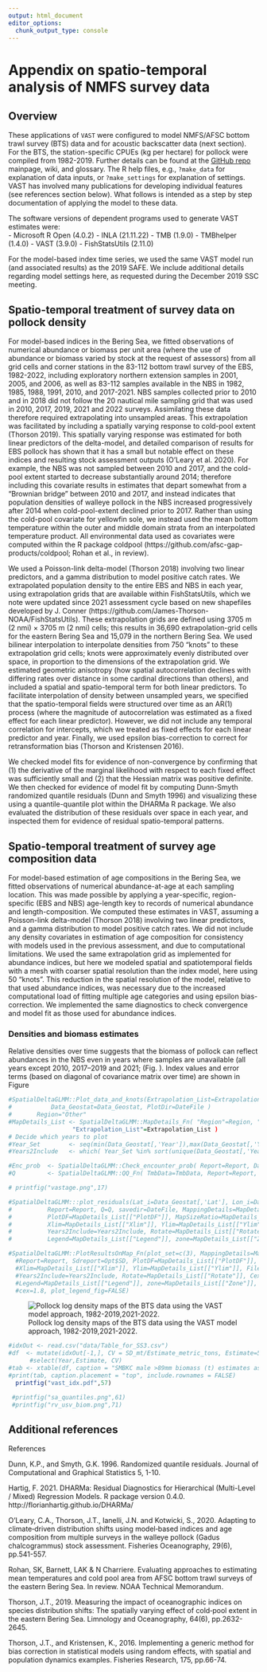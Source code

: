 ```yaml
---
output: html_document
editor_options: 
  chunk_output_type: console
---
```

# Appendix on spatio-temporal analysis of NMFS survey data

## Overview

These applications of `VAST` were configured to model 
NMFS/AFSC bottom trawl survey (BTS) data and for acoustic backscatter data (next section).
For the BTS, the station-specific CPUEs
(kg per hectare) for pollock were compiled from 1982-2019. Further details can
be found at the [GitHub repo](https://github.com/james- thorson/VAST/#description) 
mainpage, wiki, and glossary.  The R help files,
e.g., `?make_data` for explanation of data inputs, or `?make_settings` for
explanation of settings. VAST has involved many publications for developing
individual features (see references section below). What follows is intended
as a step by step documentation of applying the model to these data.

The software versions of dependent programs used to generate VAST estimates were:   
  - Microsoft R Open (4.0.2)
  - INLA (21.11.22)
  - TMB (1.9.0)
  - TMBhelper (1.4.0) 
  - VAST (3.9.0)
  - FishStatsUtils (2.11.0) 

For the model-based index time series, we used the same VAST model run (and associated results)
as the 2019 SAFE. We include additional details regarding model settings here, as requested
during the December 2019 SSC meeting.

## Spatio-temporal treatment of survey data on pollock density

For model-based indices in the Bering Sea, we fitted observations of numerical abundance or biomass
per unit area (where the use of abundance or biomass varied by stock at the request of assessors)
from all grid cells and corner stations in the 83-112 bottom trawl survey of the EBS, 1982-2022,
including exploratory northern extension samples in 2001, 2005, and 2006, as well as 83-112 samples
available in the NBS in 1982, 1985, 1988, 1991, 2010, and 2017-2021. NBS samples collected prior to
2010 and in 2018 did not follow the 20 nautical mile sampling grid that was used in 2010, 2017,
2019, 2021 and 2022 surveys. Assimilating these data therefore required extrapolating into
unsampled areas. This extrapolation was facilitated by including a spatially varying response to
cold-pool extent (Thorson 2019). This spatially varying response was estimated for both linear
predictors of the delta-model, and detailed comparison of results for EBS pollock has shown that it
has a small but notable effect on these indices and resulting stock assessment outputs (O’Leary et
al. 2020). For example, the NBS was not sampled between 2010 and 2017, and the cold-pool extent
started to decrease substantially around 2014; therefore including this covariate results in
estimates that depart somewhat from a “Brownian bridge” between 2010 and 2017, and instead
indicates that population densities of walleye pollock in the NBS increased progressively after
2014 when cold-pool-extent declined prior to 2017. Rather than using the cold-pool covariate for
yellowfin sole, we instead used the mean bottom temperature within the outer and middle domain
strata from an interpolated temperature product. All environmental data used as covariates were
computed within the R package coldpool (https://github.com/afsc-gap-products/coldpool; Rohan et
al., in review). 

We used a Poisson-link delta-model (Thorson 2018) involving two linear predictors, and a gamma
distribution to model positive catch rates. We extrapolated population density to the entire EBS
and NBS in each year, using extrapolation grids that are available within FishStatsUtils, which we
note were updated since 2021 assessment cycle based on new shapefiles developed by J. Conner
(https://github.com/James-Thorson-NOAA/FishStatsUtils). These extrapolation grids are defined using
3705 m (2 nmi) × 3705 m (2 nmi) cells; this results in 36,690 extrapolation-grid cells for the
eastern Bering Sea and 15,079 in the northern Bering Sea. We used bilinear interpolation to
interpolate densities from 750 “knots” to these extrapolation grid cells; knots were approximately
evenly distributed over space, in proportion to the dimensions of the extrapolation grid. We
estimated geometric anisotropy (how spatial autocorrelation declines with differing rates over
distance in some cardinal directions than others), and included a spatial and spatio-temporal term
for both linear predictors. To facilitate interpolation of density between unsampled years, we
specified that the spatio-temporal fields were structured over time as an AR(1) process (where the
magnitude of autocorrelation was estimated as a fixed effect for each linear predictor). However,
we did not include any temporal correlation for intercepts, which we treated as fixed effects for
each linear predictor and year. Finally, we used epsilon bias-correction to correct for
retransformation bias (Thorson and Kristensen 2016). 

We checked model fits for evidence of non-convergence by confirming that (1) the derivative of the
marginal likelihood with respect to each fixed effect was sufficiently small and (2) that the
Hessian matrix was positive definite.  We then checked for evidence of model fit by computing
Dunn-Smyth randomized quantile residuals (Dunn and Smyth 1996) and visualizing these using a
quantile-quantile plot within the DHARMa R package.  We also evaluated the distribution of these
residuals over space in each year, and inspected them for evidence of residual spatio-temporal
patterns.  

## Spatio-temporal treatment of survey age composition data

For model-based estimation of age
   compositions in the Bering Sea, we fitted observations of numerical abundance-at-age at each
   sampling location. This was made possible by applying a year-specific, region-specific (EBS and
   NBS) age-length key to records of numerical abundance and length-composition. We computed these
   estimates in VAST, assuming a Poisson-link delta-model (Thorson 2018) involving two linear
   predictors, and a gamma distribution to model positive catch rates. We did not include any
   density covariates in estimation of age composition for consistency with models used in the
   previous assessment, and due to computational limitations. We used the same extrapolation grid
   as implemented for abundance indices, but here we modeled spatial and spatiotemporal fields with
   a mesh with coarser spatial resolution than the index model, here using 50 “knots”. This
   reduction in the spatial resolution of the model, relative to that used abundance indices, was
   necessary due to the increased computational load of fitting multiple age categories and using
   epsilon bias-correction. We implemented the same diagnostics to check convergence and model fit
   as those used for abundance indices.  



<!--  
## Diagnostic plots from BTS work
### Encounter-probability component
One can check to ensure that observed encounter frequencies for either low or high
probability samples are within the 95% predictive interval for predicted
encounter probability (Fig. \ref{fig:encounter}. 
Diagnostics for positive-catch-rate component were evaluated using a standard Q-Q plot. 
Qualitatively, the fits to pollock data are reasonable (Figures \ref{fig:eq1} and \ref{fig:qq2}).

### Pearson residuals
Spatially the residual pattern can be evaluated over time. Results for pollock data shows that consistent positive or negative 
residuals accross or within years is limited for the encounter probability component of the model and 
for the positive catch rate component (Figures \ref{fig:pearson1} and \ref{fig:pearson2}, respectively).

-->
### Densities and biomass estimates

Relative densities over time suggests that the biomass of pollock can reflect
abundances in the NBS even in years where samples are unavailable (all years
except 2010, 2017--2019 and 2021; (Fig. \ref{fig:density}). Index values and error terms
(based on diagonal of covariance matrix over time) are shown in Figure \ref{fig:vast_idx}

<!-- 
## Extending VAST to create estimates from acoustic backscatter data

In 2020 we presented an initial spatio-temporal model to the acoustic backscatter data
collected to half meter from the seafloor from RV Oscar Dyson
(1994-2018) and the USV in 2020 following the same extrapolation area as for the BTS analyses.
We anticipate updating this for application as an alternative to the standard acoustic survey
in 2022.
 -->

 ```r
#SpatialDeltaGLMM::Plot_data_and_knots(Extrapolation_List=Extrapolation_List, Spatial_List=Spatial_List, 
#           Data_Geostat=Data_Geostat, PlotDir=DateFile )
#       Region="Other"
#MapDetails_List <- SpatialDeltaGLMM::MapDetails_Fn( "Region"=Region, "NN_Extrap"=Spatial_List$PolygonList$NN_Extrap, 
                   "Extrapolation_List"=Extrapolation_List )
# Decide which years to plot
#Year_Set        <- seq(min(Data_Geostat[,'Year']),max(Data_Geostat[,'Year']))
#Years2Include   <- which( Year_Set %in% sort(unique(Data_Geostat[,'Year'])))
```

```r
#Enc_prob  <- SpatialDeltaGLMM::Check_encounter_prob( Report=Report, Data_Geostat=Data_Geostat, DirName=DateFile)
#Q         <- SpatialDeltaGLMM::QQ_Fn( TmbData=TmbData, Report=Report, FileName_PP=paste0(DateFile,"Posterior_Predictive.jpg"), FileName_Phist=paste0(DateFile,"Posterior_Predictive-Histogram.jpg"), FileName_QQ=paste0(DateFile,"Q-Q_plot.jpg"), FileName_Qhist=paste0(DateFile,"Q-Q_hist.jpg")) 
```

<!-- ![ Observed encounter rates and predicted probabilities for pollock in the combined survey area. \label{fig:encounter}](figs/Diag--Encounter_prob.png) -->


<!-- ![ Plot indicating distribution of quantiles for "positive catch rate" component. \label{fig:eq1}](figs/Q-Q_hist.jpg) -->

```r
# printfig("vastage.png",17)
```

<!-- ![ Quantile-quantile plot of residuals for "positive catch rate" component. \label{fig:qq2}](figs/Q-Q_plot.jpg) -->


```r
#SpatialDeltaGLMM:::plot_residuals(Lat_i=Data_Geostat[,'Lat'], Lon_i=Data_Geostat[,'Lon'], TmbData=TmbData, 
#          Report=Report, Q=Q, savedir=DateFile, MappingDetails=MapDetails_List[["MappingDetails"]], 
#          PlotDF=MapDetails_List[["PlotDF"]], MapSizeRatio=MapDetails_List[["MapSizeRatio"]], 
#          Xlim=MapDetails_List[["Xlim"]], Ylim=MapDetails_List[["Ylim"]], FileName=DateFile, Year_Set=Year_Set, 
#          Years2Include=Years2Include, Rotate=MapDetails_List[["Rotate"]], Cex=MapDetails_List[["Cex"]], 
#          Legend=MapDetails_List[["Legend"]], zone=MapDetails_List[["Zone"]], mar=c(0,0,2,0), oma=c(3.5,3.5,0,0), cex=1.8)
```
<!-- ![Pearson residuals of the encounter probability component for the combined survey area, 1982-2019, 2021. \label{fig:pearson1}](figs/maps--encounter_pearson_resid.png) -->

<!-- ![Pearson residuals of the positive catch rate component for the combined survey area, 1982-2019, 2021. \label{fig:pearson2}](figs/maps--catchrate_pearson_resid.png) -->

```r
#SpatialDeltaGLMM::PlotResultsOnMap_Fn(plot_set=c(3), MappingDetails=MapDetails_List[["MappingDetails"]], 
  #Report=Report, Sdreport=Opt$SD, PlotDF=MapDetails_List[["PlotDF"]], MapSizeRatio=MapDetails_List[["MapSizeRatio"]], 
  #Xlim=MapDetails_List[["Xlim"]], Ylim=MapDetails_List[["Ylim"]], FileName=DateFile, Year_Set=Year_Set, 
  #Years2Include=Years2Include, Rotate=MapDetails_List[["Rotate"]], Cex=MapDetails_List[["Cex"]], 
  #Legend=MapDetails_List[["Legend"]], zone=MapDetails_List[["Zone"]], mar=c(0,0,2,0), oma=c(3.5,3.5,0,0), 
  #cex=1.8, plot_legend_fig=FALSE)
```
![ Pollock log density maps of the BTS data using the VAST model approach, 1982-2019,2021-2022. \label{fig:density}](figs/Dens.png)


```r
#idxOut <- read.csv("data/Table_for_SS3.csv")
#df  <- mutate(idxOut[-1,], CV = SD_mt/Estimate_metric_tons, Estimate=5763*Estimate_metric_tons/mean(Estimate_metric_tons) ) %>%
      #select(Year,Estimate, CV)
#tab <- xtable(df, caption = "SMBKC male >89mm biomass (t) estimates as derived from the VAST modeling framework.", label = "tab:smbkc_biomass", digits = c(0,0,1,3))
#print(tab, caption.placement = "top", include.rownames = FALSE)
  printfig("vast_idx.pdf",57)

 #printfig("sa_quantiles.png",61)
 #printfig("rv_usv_biom.png",71)

```

## Additional references


References

Dunn, K.P., and Smyth, G.K. 1996. Randomized quantile residuals. Journal of Computational and Graphical Statistics 5, 1-10.

Hartig, F. 2021. DHARMa: Residual Diagnostics for Hierarchical (Multi-Level / Mixed) Regression Models. R package version 0.4.0. http://florianhartig.github.io/DHARMa/

O’Leary, C.A., Thorson, J.T., Ianelli, J.N. and Kotwicki, S., 2020. Adapting to climate‐driven distribution shifts using model‐based indices and age composition from multiple surveys in the walleye pollock (Gadus chalcogrammus) stock assessment. Fisheries Oceanography, 29(6), pp.541-557.

Rohan, SK, Barnett, LAK & N Charriere. Evaluating approaches to estimating mean temperatures and cold pool area from AFSC bottom trawl surveys of the eastern Bering Sea. In review. NOAA Technical Memorandum.

Thorson, J.T., 2019. Measuring the impact of oceanographic indices on species distribution shifts: The spatially varying effect of cold‐pool extent in the eastern Bering Sea. Limnology and Oceanography, 64(6), pp.2632-2645.

Thorson, J.T., and Kristensen, K., 2016. Implementing a generic method for bias correction in statistical models using random effects, with spatial and population dynamics examples. Fisheries Research, 175, pp.66-74.
